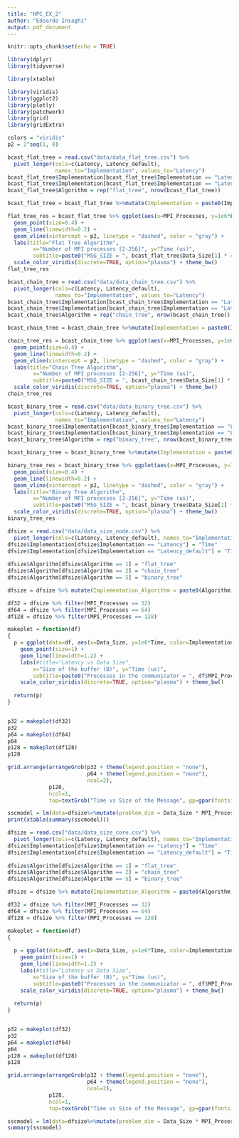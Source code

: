 ```yaml
---
title: "HPC_EX_2"
author: "Edoardo Insaghi"
output: pdf_document
---
```


```r
knitr::opts_chunk$set(echo = TRUE)
```

```r
library(dplyr)
library(tidyverse)

library(xtable)

library(viridis)
library(ggplot2)
library(plotly)
library(patchwork)
library(grid)
library(gridExtra)

colors = "viridis"
p2 = 2^seq(1, 8)
```


```r
bcast_flat_tree = read.csv("data/data_flat_tree.csv") %>% 
  pivot_longer(cols=c(Latency, Latency_default), 
               names_to="Implementation", values_to="Latency")
bcast_flat_tree$Implementation[bcast_flat_tree$Implementation == "Latency"] = "Time"
bcast_flat_tree$Implementation[bcast_flat_tree$Implementation == "Latency_default"] = "Time_Default"
bcast_flat_tree$Algorithm = rep("flat_tree", nrow(bcast_flat_tree))

bcast_flat_tree = bcast_flat_tree %>%mutate(Implementation = paste0(Implementation, "-", Allocation))

flat_tree_res = bcast_flat_tree %>% ggplot(aes(x=MPI_Processes, y=1e6*Latency, color=Implementation)) + 
  geom_point(size=0.4) +
  geom_line(linewidth=0.2) + 
  geom_vline(xintercept = p2, linetype = "dashed", color = "gray") +
  labs(title="Flat Tree Algorithm",
        x="Number of MPI processes [2-256]", y="Time (us)",
        subtitle=paste0("MSG_SIZE = ", bcast_flat_tree$Data_Size[1] * 4, " Warmup Iterations = 1000, Total Iterations = 5000")) + 
  scale_color_viridis(discrete=TRUE, option="plasma") + theme_bw()
flat_tree_res
```

```r

bcast_chain_tree = read.csv("data/data_chain_tree.csv") %>% 
  pivot_longer(cols=c(Latency, Latency_default), 
               names_to="Implementation", values_to="Latency")
bcast_chain_tree$Implementation[bcast_chain_tree$Implementation == "Latency"] = "Time"
bcast_chain_tree$Implementation[bcast_chain_tree$Implementation == "Latency_default"] = "Time_Default"
bcast_chain_tree$Algorithm = rep("chain_tree", nrow(bcast_chain_tree))

bcast_chain_tree = bcast_chain_tree %>%mutate(Implementation = paste0(Implementation, "-", Allocation))

chain_tree_res = bcast_chain_tree %>% ggplot(aes(x=MPI_Processes, y=1e6*Latency, color=Implementation)) + 
  geom_point(size=0.4) +
  geom_line(linewidth=0.2) + 
  geom_vline(xintercept = p2, linetype = "dashed", color = "gray") +
  labs(title="Chain Tree Algorithm",
        x="Number of MPI processes [2-256]", y="Time (us)",
        subtitle=paste0("MSG_SIZE = ", bcast_chain_tree$Data_Size[1] * 4, " Warmup Iterations = 1000, Total Iterations = 5000")) + 
  scale_color_viridis(discrete=TRUE, option="plasma") + theme_bw()
chain_tree_res
```


```r
bcast_binary_tree = read.csv("data/data_binary_tree.csv") %>% 
  pivot_longer(cols=c(Latency, Latency_default), 
               names_to="Implementation", values_to="Latency")
bcast_binary_tree$Implementation[bcast_binary_tree$Implementation == "Latency"] = "Time"
bcast_binary_tree$Implementation[bcast_binary_tree$Implementation == "Latency_default"] = "Time_Default"
bcast_binary_tree$Algorithm = rep("binary_tree", nrow(bcast_binary_tree))

bcast_binary_tree = bcast_binary_tree %>%mutate(Implementation = paste0(Implementation, "-", Allocation))

binary_tree_res = bcast_binary_tree %>% ggplot(aes(x=MPI_Processes, y=1e6*Latency, color=Implementation)) + 
  geom_point(size=0.4) +
  geom_line(linewidth=0.2) + 
  geom_vline(xintercept = p2, linetype = "dashed", color = "gray") +
  labs(title="Binary Tree Algorithm",
        x="Number of MPI processes [2-256]", y="Time (us)",
        subtitle=paste0("MSG_SIZE = ", bcast_binary_tree$Data_Size[1] * 4, " Warmup Iterations = 1000, Total Iterations = 5000")) + 
  scale_color_viridis(discrete=TRUE, option="plasma") + theme_bw()
binary_tree_res
```


```r

dfsize = read.csv("data/data_size_node.csv") %>% 
  pivot_longer(cols=c(Latency, Latency_default), names_to="Implementation", values_to="Time")
dfsize$Implementation[dfsize$Implementation == "Latency"] = "Time"
dfsize$Implementation[dfsize$Implementation == "Latency_default"] = "Time_Default"
  
dfsize$Algorithm[dfsize$Algorithm == 1] = "flat_tree"
dfsize$Algorithm[dfsize$Algorithm == 2] = "chain_tree"
dfsize$Algorithm[dfsize$Algorithm == 5] = "binary_tree"

dfsize = dfsize %>% mutate(Implementation_Algorithm = paste0(Algorithm, "_", Implementation))

df32 = dfsize %>% filter(MPI_Processes == 32)
df64 = dfsize %>% filter(MPI_Processes == 64)
df128 = dfsize %>% filter(MPI_Processes == 128)

makeplot = function(df)
{
  p = ggplot(data=df, aes(x=Data_Size, y=1e6*Time, color=Implementation_Algorithm)) + 
    geom_point(size=1) +
    geom_line(linewidth=1.2) + 
    labs(#title="Latency vs Data Size",
        x="Size of the buffer (B)", y="Time (us)",
        subtitle=paste0("Processes in the communicator = ", df$MPI_Processes[1])) + 
    scale_color_viridis(discrete=TRUE, option="plasma") + theme_bw()
  
  return(p)
}


p32 = makeplot(df32)
p32
p64 = makeplot(df64)
p64
p128 = makeplot(df128)
p128

grid.arrange(arrangeGrob(p32 + theme(legend.position = "none"), 
                         p64 + theme(legend.position = "none"), 
                         ncol=2),
             p128, 
             ncol=1,
             top=textGrob("Time vs Size of the Message", gp=gpar(fontsize=16)))

```

```r
sscmodel = lm(data=dfsize%>%mutate(problem_dim = Data_Size * MPI_Processes), 1e6*Time ~ -1 +problem_dim : Implementation_Algorithm)
print(xtable(summary(sscmodel)))
```


```r

dfsize = read.csv("data/data_size_core.csv") %>% 
  pivot_longer(cols=c(Latency, Latency_default), names_to="Implementation", values_to="Time")
dfsize$Implementation[dfsize$Implementation == "Latency"] = "Time"
dfsize$Implementation[dfsize$Implementation == "Latency_default"] = "Time_Default"
  
dfsize$Algorithm[dfsize$Algorithm == 1] = "flat_tree"
dfsize$Algorithm[dfsize$Algorithm == 2] = "chain_tree"
dfsize$Algorithm[dfsize$Algorithm == 5] = "binary_tree"

dfsize = dfsize %>% mutate(Implementation_Algorithm = paste0(Algorithm, "_", Implementation))

df32 = dfsize %>% filter(MPI_Processes == 32)
df64 = dfsize %>% filter(MPI_Processes == 64)
df128 = dfsize %>% filter(MPI_Processes == 128)

makeplot = function(df)
{
  
  p = ggplot(data=df, aes(x=Data_Size, y=1e6*Time, color=Implementation_Algorithm)) + 
    geom_point(size=1) +
    geom_line(linewidth=1.2) + 
    labs(#title="Latency vs Data Size",
        x="Size of the buffer (B)", y="Time (us)",
        subtitle=paste0("Processes in the communicator = ", df$MPI_Processes[1])) + 
    scale_color_viridis(discrete=TRUE, option="plasma") + theme_bw()
  
  return(p)
}


p32 = makeplot(df32)
p32
p64 = makeplot(df64)
p64
p128 = makeplot(df128)
p128

grid.arrange(arrangeGrob(p32 + theme(legend.position = "none"), 
                         p64 + theme(legend.position = "none"), 
                         ncol=2),
             p128, 
             ncol=1,
             top=textGrob("Time vs Size of the Message", gp=gpar(fontsize=16)))

```
```r
sscmodel = lm(data=dfsize%>%mutate(problem_dim = Data_Size * MPI_Processes), 1e6*Time ~ -1 +problem_dim : Implementation_Algorithm)
summary(sscmodel)
```

